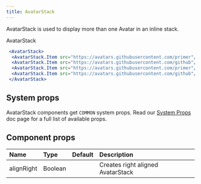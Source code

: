 ```yaml
---
title: AvatarStack
---
```


AvatarStack is used to display more than one Avatar in an inline stack.

AvatarStack
```jsx live
 <AvatarStack>
  <AvatarStack.Item src="https://avatars.githubusercontent.com/primer"/>
  <AvatarStack.Item src="https://avatars.githubusercontent.com/github"/>
  <AvatarStack.Item src="https://avatars.githubusercontent.com/primer"/>
  <AvatarStack.Item src="https://avatars.githubusercontent.com/github"/>
 </AvatarStack>
 ```

## System props

AvatarStack components get `COMMON` system props. Read our [System Props](/system-props) doc page for a full list of available props.


## Component props

| Name | Type | Default | Description |
| :- | :- | :-: | :- |
| alignRight | Boolean | | Creates right aligned AvatarStack |

